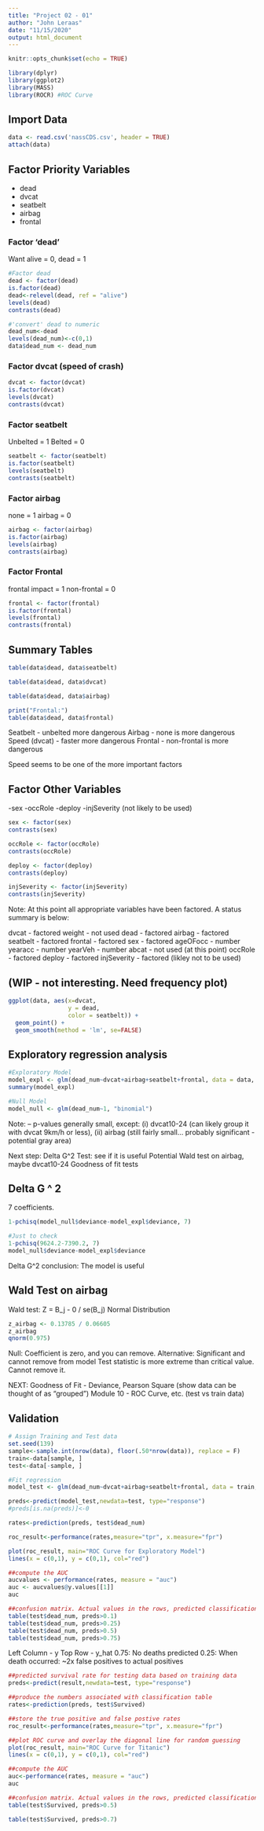 ---
title: "Project 02 - 01"
author: "John Leraas"
date: "11/15/2020"
output: html_document
---

```{r setup, include=FALSE}
knitr::opts_chunk$set(echo = TRUE)

library(dplyr)
library(ggplot2)
library(MASS)
library(ROCR) #ROC Curve
```

## Import Data

```{r}
data <- read.csv('nassCDS.csv', header = TRUE)
attach(data)
```

## Factor Priority Variables
- dead
- dvcat
- seatbelt
- airbag
- frontal

### Factor 'dead'
Want alive = 0, dead = 1

```{r}
#Factor dead
dead <- factor(dead)
is.factor(dead)
dead<-relevel(dead, ref = "alive") 
levels(dead)
contrasts(dead)

#'convert' dead to numeric
dead_num<-dead
levels(dead_num)<-c(0,1)
data$dead_num <- dead_num


```
### Factor dvcat (speed of crash)

```{r}
dvcat <- factor(dvcat)
is.factor(dvcat)
levels(dvcat)
contrasts(dvcat)
```
### Factor seatbelt
Unbelted = 1
Belted = 0
```{r}
seatbelt <- factor(seatbelt)
is.factor(seatbelt)
levels(seatbelt)
contrasts(seatbelt)
```

### Factor airbag
none = 1
airbag = 0
```{r}
airbag <- factor(airbag)
is.factor(airbag)
levels(airbag)
contrasts(airbag)
```

### Factor Frontal
frontal impact = 1
non-frontal = 0
```{r}
frontal <- factor(frontal)
is.factor(frontal)
levels(frontal)
contrasts(frontal)
```

## Summary Tables

```{r}
table(data$dead, data$seatbelt)

table(data$dead, data$dvcat)

table(data$dead, data$airbag)

print("Frontal:")
table(data$dead, data$frontal)
```

Seatbelt - unbelted more dangerous
Airbag - none is more dangerous
Speed (dvcat) - faster more dangerous
Frontal - non-frontal is more dangerous

Speed seems to be one of the more important factors


## Factor Other Variables
-sex
-occRole
-deploy
-injSeverity (not likely to be used)

```{r}
sex <- factor(sex)
contrasts(sex)

occRole <- factor(occRole)
contrasts(occRole)

deploy <- factor(deploy)
contrasts(deploy)

injSeverity <- factor(injSeverity)
contrasts(injSeverity)

```

Note: At this point all appropriate variables have been factored. A status summary is below:

dvcat - factored
weight - not used
dead - factored
airbag - factored
seatbelt - factored
frontal - factored
sex - factored
ageOFocc - number
yearacc - number
yearVeh - number
abcat - not used (at this point)
occRole - factored
deploy - factored
injSeverity - factored (likley not to be used)


## (WIP - not interesting. Need frequency plot)

```{r}
ggplot(data, aes(x=dvcat,
                 y = dead,
                 color = seatbelt)) +
  geom_point() +
  geom_smooth(method = 'lm', se=FALSE)

```


## Exploratory regression analysis

```{r}
#Exploratory Model
model_expl <- glm(dead_num~dvcat+airbag+seatbelt+frontal, data = data, family = "binomial")
summary(model_expl)

#Null Model
model_null <- glm(dead_num~1, "binomial")

```
Note: 
-- p-values generally small, except: (i) dvcat10-24 (can likely group it with dvcat 9km/h or less), (ii) airbag (still fairly small... probably significant - potential gray area)


Next step:
Delta G^2 Test: see if it is useful
Potential Wald test on airbag, maybe dvcat10-24
Goodness of fit tests


## Delta G ^ 2
7 coefficients. 
```{r}
1-pchisq(model_null$deviance-model_expl$deviance, 7)

#Just to check
1-pchisq(9624.2-7390.2, 7)
model_null$deviance-model_expl$deviance

```
Delta G^2 conclusion: The model is useful


## Wald Test on airbag
Wald test: Z = B_j - 0 / se(B_j)
Normal Distribution
```{r}
z_airbag <- 0.13785 / 0.06605
z_airbag
qnorm(0.975)
```
Null: Coefficient is zero, and you can remove.
Alternative: Significant and cannot remove from model
Test statistic is more extreme than critical value. Cannot remove it.


NEXT:
Goodness of Fit - Deviance, Pearson Square (show data can be thought of as "grouped")
Module 10 - ROC Curve, etc. (test vs train data)

## Validation

```{r}
# Assign Training and Test data
set.seed(139)
sample<-sample.int(nrow(data), floor(.50*nrow(data)), replace = F)
train<-data[sample, ]
test<-data[-sample, ]

#Fit regression
model_test <- glm(dead_num~dvcat+airbag+seatbelt+frontal, data = train, family = "binomial")

preds<-predict(model_test,newdata=test, type="response")
#preds[is.na(preds)]<-0

rates<-prediction(preds, test$dead_num)

roc_result<-performance(rates,measure="tpr", x.measure="fpr")

plot(roc_result, main="ROC Curve for Exploratory Model")
lines(x = c(0,1), y = c(0,1), col="red")

```

```{r}
##compute the AUC
aucvalues <- performance(rates, measure = "auc")
auc <- aucvalues@y.values[[1]]
auc

##confusion matrix. Actual values in the rows, predicted classification in cols
table(test$dead_num, preds>0.1)
table(test$dead_num, preds>0.25)
table(test$dead_num, preds>0.5)
table(test$dead_num, preds>0.75)

```
Left Column - y
Top Row - y_hat
0.75: No deaths predicted
0.25: When death occurred: ~2x false positives to actual positives



```{r}
##predicted survival rate for testing data based on training data
preds<-predict(result,newdata=test, type="response")

##produce the numbers associated with classification table
rates<-prediction(preds, test$Survived)

##store the true positive and false postive rates
roc_result<-performance(rates,measure="tpr", x.measure="fpr")

##plot ROC curve and overlay the diagonal line for random guessing
plot(roc_result, main="ROC Curve for Titanic")
lines(x = c(0,1), y = c(0,1), col="red")

##compute the AUC
auc<-performance(rates, measure = "auc")
auc

##confusion matrix. Actual values in the rows, predicted classification in cols
table(test$Survived, preds>0.5)

table(test$Survived, preds>0.7)

```




